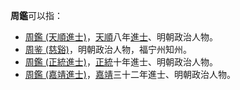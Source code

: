 '''周鑑'''可以指：
* [[周鑑_(天順進士)|周鑑 (天順進士)]]，[[天顺_(明朝)|天順]]八年[[進士|進士]]、明朝政治人物。
*[[周鉴_(慈谿)|周鉴 (慈谿)]]，明朝政治人物，福宁州知州。
* [[周鑑_(正統進士)|周鑑 (正統進士)]]，[[正统_(年号)|正統]]十年進士、明朝政治人物。
* [[周鑑_(嘉靖進士)|周鑑 (嘉靖進士)]]，[[嘉靖|嘉靖]]三十二年進士、明朝政治人物。
{{disambig|cat=二字周姓人名消歧義}}